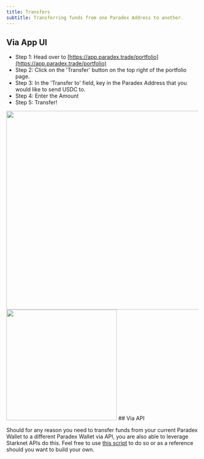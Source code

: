 ```yaml
---
title: Transfers
subtitle: Transferring funds from one Paradex Address to another.
---
```


## Via App UI

* Step 1: Head over to [https://app.paradex.trade/portfolio](https://app.paradex.trade/portfolio)
* Step 2: Click on the 'Transfer' button on the top right of the portfolio page.
* Step 3: In the 'Transfer to' field, key in the Paradex Address that you would like to send USDC to.
* Step 4: Enter the Amount
* Step 5: Transfer!

<Frame caption="Use the 'Transfer' button on the top-right hand corner of the Portfolio Page">
<img src="../../assets/Screenshot 2024-07-15 at 4.06.49 PM.png" alt="" width="521"/>
</Frame>
<Frame caption="Transfer your USDC to a different Paradex L2 Address">
<img src="../../assets/Screenshot 2024-07-15 at 4.07.11 PM (1).png" alt="" width="290"/>
</Frame>
## Via API

Should for any reason you need to transfer funds from your current Paradex Wallet to a different Paradex Wallet via API, you are also able to leverage Starknet APIs do this. Feel free to use [this script](https://github.com/paradextrade/code-samples/blob/main/python/transfer_l2_usdc.py) to do so or as a reference should you want to build your own.
